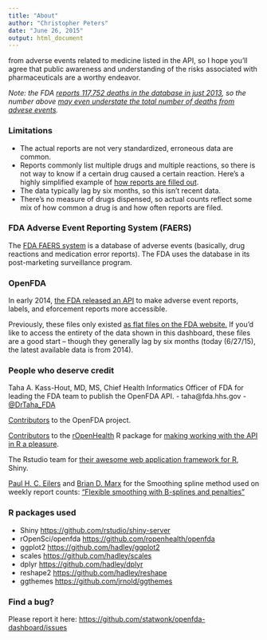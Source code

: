 ```yaml
---
title: "About"
author: "Christopher Peters"
date: "June 26, 2015"
output: html_document
---
```

from adverse events related to medicine listed in the API, so I hope you'll agree that public awareness and understanding of the risks associated with pharmaceuticals are a worthy endeavor.

<i>Note: the FDA <a href="http://www.fda.gov/Drugs/GuidanceComplianceRegulatoryInformation/Surveillance/AdverseDrugEffects/ucm070461.htm">reports 117,752 deaths in the database in just 2013</a>, so the number above [may even understate the total number of deaths from advese events](https://api.fda.gov/drug/event.json?search=&count=patient.reaction.reactionoutcome).</i>

### Limitations

-  The actual reports are not very standardized, erroneous data are common.
-  Reports commonly list multiple drugs and multiple reactions, so there is not way to know if a certain drug caused a certain reaction. Here's a highly simplified example of [how reports are filled out](https://open.fda.gov/drug/event/#adverse-event-reports).
-  The data typically lag by six months, so this isn't recent data.
-  There's no measure of drugs dispensed, so actual counts reflect some mix of how common a drug is and how often reports are filed.

### FDA Adverse Event Reporting System (FAERS)

The <a href="http://www.fda.gov/Drugs/GuidanceComplianceRegulatoryInformation/Surveillance/AdverseDrugEffects/">FDA FAERS system</a> is a database of adverse events (basically, drug reactions and medication error reports). The FDA uses the database in its post-marketing surveillance program.

### OpenFDA

In early 2014, <a href="https://open.fda.gov/update/introducing-openfda/">the FDA released an API</a> to make adverse event reports, labels, and eforcement reports more accessible.

Previously, these files only existed <a href="http://www.fda.gov/Drugs/GuidanceComplianceRegulatoryInformation/Surveillance/AdverseDrugEffects/ucm082193.htm">as flat files on the FDA website.</a> If you'd like to access the entirety of the data shown in this dashboard, these files are a good start -- though they generally lag by six months (today (6/27/15), the latest available data is from 2014).

### People who deserve credit

Taha A. Kass-Hout, MD, MS, Chief Health Informatics Officer of FDA
for leading the FDA team to publish the OpenFDA API.
-  taha@fda.hhs.gov
-  [@DrTaha_FDA](https://twitter.com/DrTaha_FDA)

[Contributors](https://github.com/FDA/openfda/graphs/contributors) to the OpenFDA project.

[Contributors](https://github.com/rOpenHealth/openfda/graphs/contributors) to the [rOpenHealth](https://github.com/rOpenHealth) R package for [making working with the API in R a pleasure](https://github.com/ropenhealth/openfda).

The Rstudio team for <a href="http://shiny.rstudio.com/">their awesome web application framework for R</a>, Shiny.

[Paul H. C. Eilers](http://portal.uc3m.es/portal/page/portal/conocenos/chairs_excellence/chairs_excel_14/paul_eilers) and [Brian D. Marx](http://www.stat.lsu.edu/faculty/marx/) for the Smoothing spline method used on weekly report counts: ["Flexible smoothing with B-splines and penalties"](http://projecteuclid.org/euclid.ss/1038425655)

### R packages used
-  Shiny [https://github.com/rstudio/shiny-server](https://github.com/rstudio/shiny-server)
-  rOpenSci/openfda [https://github.com/ropenhealth/openfda](https://github.com/ropenhealth/openfda)
-  ggplot2 [https://github.com/hadley/ggplot2](https://github.com/hadley/ggplot2)
-  scales [https://github.com/hadley/scales](https://github.com/hadley/scales)
-  dplyr [https://github.com/hadley/dplyr](https://github.com/hadley/dplyr)
-  reshape2 [https://github.com/hadley/reshape](https://github.com/hadley/reshape)
-  ggthemes [https://github.com/jrnold/ggthemes](https://github.com/jrnold/ggthemes)

### Find a bug?

Please report it here: [https://github.com/statwonk/openfda-dashboard/issues](https://github.com/statwonk/openfda-dashboard/issues)
